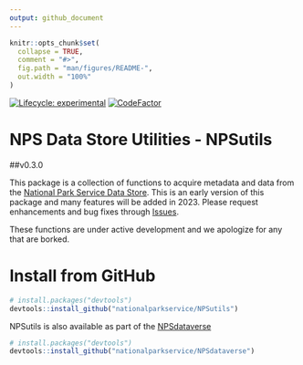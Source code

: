 ```yaml
---
output: github_document
---
```


<!-- README.md is generated from README.Rmd. Please edit that file -->

```r
knitr::opts_chunk$set(
  collapse = TRUE,
  comment = "#>",
  fig.path = "man/figures/README-",
  out.width = "100%"
)
```

<!-- badges: start -->
[![Lifecycle: experimental](https://img.shields.io/badge/lifecycle-experimental-orange.svg)](https://www.tidyverse.org/lifecycle/#experimental)
[![CodeFactor](https://www.codefactor.io/repository/github/roblbaker/npsutils/badge)](https://www.codefactor.io/repository/github/roblbaker/npsutils)
<!-- badges: end -->

# NPS Data Store Utilities - NPSutils 
##v0.3.0

This package is a collection of functions to acquire metadata and data from the [National Park Service Data Store](https://irma.nps.gov/DataStore/). This is an early version of this package and many features will be added in 2023. Please request enhancements and bug fixes through [Issues](https://github.com/nationalparkservice/NPSutils/issues).

These functions are under active development and we apologize for any that are borked. 

# Install from GitHub
``` r
# install.packages("devtools")
devtools::install_github("nationalparkservice/NPSutils")
```

NPSutils is also available as part of the [NPSdataverse](https://nationalparkservice.github.io/NPSdataverse/)
``` r
# install.packages("devtools")
devtools::install_github("nationalparkservice/NPSdataverse")
```